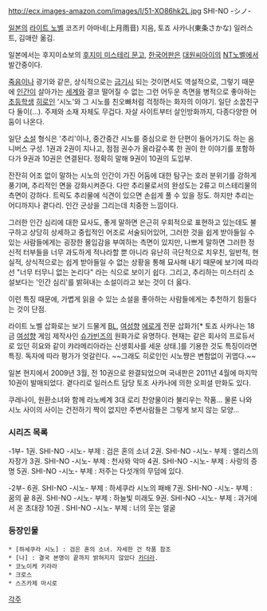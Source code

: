 http://ecx.images-amazon.com/images/I/51-XO86hk2L.jpg
SHI-NO -シノ-

[[일본]]의 [[라이트 노벨]]
코즈키 아마네(上月雨音) 지음, 토죠 사카나(東条さかな) 일러스트, 김애란 옮김.

일본에서는 후지미쇼보의 [[후지미 미스테리 문고]], [[한국어]]판은 [[대원씨아이]]의 [[NT노벨]]에서 발간중이다.

[[죽음]]이나 광기와 같은, 상식적으로는 [[금기]]시 되는 것이면서도 역설적으로, 그렇기 때문에 [[인간]]이 살아가는 [[세계]]와 결코 떨어질 수 없는 그런 어두운 측면을 병적으로 좋아하는 [[초등학생]] [[히로인]] '시노'와 그 시노를 친오빠처럼 걱정하는 화자의 이야기. 일단 소꿉친구다 둘이(...). 주제와 소재 자체도 무겁다. 자살 사이트부터 살인방화까지, 다종다양한 어둠이 나온다.

일단 [[소설]] 형식은 '추리'이나, 중간중간 시노를 중심으로 한 단편이 들어가기도 하는 옴니버스 구성. 1권과 2권이 지나고, 점점 권수가 올라갈수록 한 권이 한 이야기를 포함하다가 9권과 10권은 연결된다. 정확히 말해 9권이 10권의 도입부.

잔잔히 어조 없이 말하는 시노의 인간이 가진 어둠에 대한 탐구는 호러 분위기를 강하게 풍기며, 추리적인 면을 강화시켜준다. 다만 추리물로서의 완성도는 2류고 미스테리물의 측면이 강하다. 트릭도 추리물에 식견이 있으면 손쉽게 풀 수 있을 정도. 하지만 추리는 어디까지나 곁다리. 인간 군상을 그리는데 치중한 느낌이다.

그러한 인간 심리에 대한 묘사도, 좋게 말하면 은근히 우회적으로 표현하고 있는데도 불구하고 상당히 상세하고 중립적인 어조로 서술되어있어, 그러한 것을 쉽게 받아들일 수 있는 사람들에게는 굉장한 몰입감을 부여하는 측면이 있지만, 나쁘게 말하면 그러한 정신적 터부들을 너무 과도하게 적나라할 뿐 아니라 유난히 극단적으로 치우친, 일반적, 현실적, 상식적으로는 쉽게 받아들일 수 없는 상황을 통해 묘사해 내기 때문에 보기에 따라선 "너무 터무니 없는 논리다" 라는 식으로 보이기 쉽다. 그리고, 추리하는 미스터리 소설보다는 '인간 심리'를 밝혀내는 소설이라고 보는 것이 더 옳다.

이런 특징 때문에, 가볍게 읽을 수 있는 소설을 좋아하는 사람들에게는 추천하기 힘들다는 것이 단점. 

라이트 노벨 삽화로는 보기 드물게 [[BL]], [[여성향]] [[에로게]] 전문 삽화가[* 토죠 사카나는 18금 [[여성향]] 게임 제작사인 [[슈가빈즈]]의 원화가로 유명하다. 현재는 같은 회사의 프로듀서로 있던 히요와 같이 캬라메리아라는 신생회사를 세운 상태.]를 기용한 것도 특징이라면 특징. 독자에 따라 평가가 엇갈린다. ~~그래도 히로인인 시노쨩은 변함없이 귀엽다.~~

일본 현지에서 2009년 3월, 전 10권으로 완결되었으며 국내판은 2011년 4월에 마지막 10권이 발매되었다. 곁다리로 일러스트 담당 토조 사카나에 의한 오피셜 만화도 있다.

쿠레나이, 원환소녀와 함께 라노베계 3대 로리 찬양물이라 불리우는 작품... 물론 나와 시노 사이의 사이는 건전하기 짝이 없지만 주변사람들은 그렇게 보지 않는 모양...

=== 시리즈 목록 ===
-1부-
1권. SHI-NO -시노- 부제 : 검은 혼의 소녀
2권. SHI-NO -시노- 부제 : 앨리스의 자장가
3권. SHI-NO -시노- 부제 : 천사와 악마
4권. SHI-NO -시노- 부제 : 사랑의 증명
5권. SHI-NO -시노- 부제 : 저주는 다섯개의 무덤에 있다.

-2부-
6권. SHI-NO -시노- 부제 : 하세쿠라 시노의 패배
7권. SHI-NO -시노- 부제 : 꿈의 끝
8권. SHI-NO -시노- 부제 : 하늘빛 미래도
9권. SHI-NO -시노- 부제 : 과거에서 온 초대장
10권 . SHI-NO -시노- 부제 : 너의 웃는 얼굴

=== 등장인물 ===


 * [하세쿠라 시노] : 검은 혼의 소녀. 자세한 건 작품 참조
 * [나] : 결국 본명이 끝까지 밝혀지지 않았다 [[카더라]].
 * 코노이케 키라라
 * 크로스
 * 스즈카제 마시로 
 

[[각주]]
